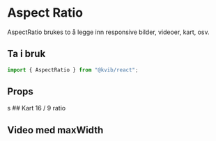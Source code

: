 
<Meta of={AspectRatioStories} />

# Aspect Ratio

AspectRatio brukes to å legge inn responsive bilder, videoer, kart, osv.

## Ta i bruk

```jsx
import { AspectRatio } from "@kvib/react";
```

## Props

<Canvas of={AspectRatioStories.AspectRatio} />
<Controls of={AspectRatioStories.AspectRatio} />s ## Kart 16 / 9 ratio

<Canvas of={AspectRatioStories.AspectRatioMap} />

## Video med maxWidth

<Canvas of={AspectRatioStories.AspectRatioVideo} />
